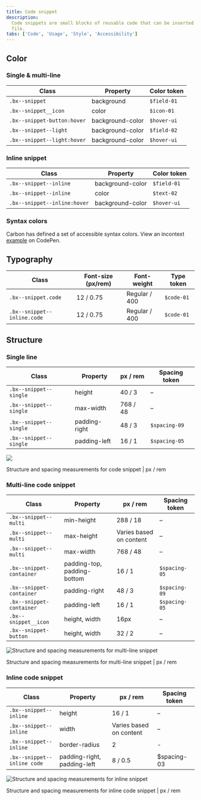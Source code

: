 ```yaml
---
title: Code snippet
description:
  Code snippets are small blocks of reusable code that can be inserted in a code
  file.
tabs: ['Code', 'Usage', 'Style', 'Accessibility']
---
```


## Color

### Single & multi-line

| Class                       | Property         | Color token |
| --------------------------- | ---------------- | ----------- |
| `.bx--snippet`              | background       | `$field-01` |
| `.bx--snippet__icon`        | color            | `$icon-01`  |
| `.bx--snippet-button:hover` | background-color | `$hover-ui` |
| `.bx--snippet--light`       | background-color | `$field-02` |
| `.bx--snippet--light:hover` | background-color | `$hover-ui` |

### Inline snippet

| Class                        | Property         | Color token |
| ---------------------------- | ---------------- | ----------- |
| `.bx--snippet--inline`       | background-color | `$field-01` |
| `.bx--snippet--inline`       | color            | `$text-02`  |
| `.bx--snippet--inline:hover` | background-color | `$hover-ui` |

### Syntax colors

Carbon has defined a set of accessible syntax colors. View an incontext
[example](https://codepen.io/team/carbon/full/eKMBLw/) on CodePen.

## Typography

| Class                       | Font-size (px/rem) | Font-weight   | Type token |
| --------------------------- | ------------------ | ------------- | ---------- |
| `.bx--snippet.code`         | 12 / 0.75          | Regular / 400 | `$code-01` |
| `.bx--snippet--inline.code` | 12 / 0.75          | Regular / 400 | `$code-01` |

## Structure

### Single line

| Class                  | Property      | px / rem | Spacing token |
| ---------------------- | ------------- | -------- | ------------- |
| `.bx--snippet--single` | height        | 40 / 3   | –             |
| `.bx--snippet--single` | max-width     | 768 / 48 | –             |
| `.bx--snippet--single` | padding-right | 48 / 3   | `$spacing-09` |
| `.bx--snippet--single` | padding-left  | 16 / 1   | `$spacing-05` |

<div className="image--fixed">

![](images/code-snippet-style-1.png)

</div>

<Caption>
  Structure and spacing measurements for code snippet | px / rem
</Caption>

### Multi-line code snippet

| Class                    | Property                    | px / rem                | Spacing token |
| ------------------------ | --------------------------- | ----------------------- | ------------- |
| `.bx--snippet--multi`    | min-height                  | 288 / 18                | –             |
| `.bx--snippet--multi`    | max-height                  | Varies based on content | –             |
| `.bx--snippet--multi`    | max-width                   | 768 / 48                | –             |
| `.bx--snippet-container` | padding-top, padding-bottom | 16 / 1                  | `$spacing-05` |
| `.bx--snippet-container` | padding-right               | 48 / 3                  | `$spacing-09` |
| `.bx--snippet-container` | padding-left                | 16 / 1                  | `$spacing-05` |
| `.bx--snippet__icon`     | height, width               | 16px                    | –             |
| `.bx--snippet-button`    | height, width               | 32 / 2                  | –             |

<div className="image--fixed">

![Structure and spacing measurements for multi-line snippet](images/code-snippet-style-2.png)

</div>

<Caption>
  Structure and spacing measurements for multi-line snippet | px / rem
</Caption>

### Inline code snippet

| Class                       | Property                    | px / rem                | Spacing token |
| --------------------------- | --------------------------- | ----------------------- | ------------- |
| `.bx--snippet--inline`      | height                      | 16 / 1                  | –             |
| `.bx--snippet--inline`      | width                       | Varies based on content | –             |
| `.bx--snippet--inline`      | border-radius               | 2                       | -             |
| `.bx--snippet--inline code` | padding-right, padding-left | 8 / 0.5                 | \$spacing-03  |

<div className="image--fixed">

![Structure and spacing measurements for inline snippet](images/code-snippet-style-3.png)

</div>

<Caption>
  Structure and spacing measurements for inline code snippet | px / rem
</Caption>
